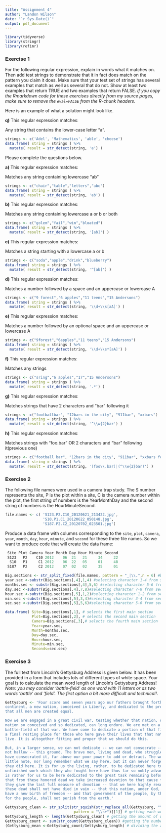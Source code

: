 ---
title: "Assignment 4"
author: "Landon Wilson"
date: "`r Sys.Date()`"
output: pdf_document
---

```{r, message=FALSE, warning=FALSE}
library(tidyverse) 
library(stringr) 
library(refinr)
```

### Exercise 1

For the following regular expression, explain in words what it matches on. Then add test strings to demonstrate that it in fact does match on the pattern you claim it does. Make sure that your test set of strings has several examples that match as well as several that do not. Show at least two examples that return TRUE and two examples that return FALSE. *If you copy the Rmarkdown code for these exercises directly from my source pages, make sure to remove the `eval=FALSE` from the R-chunk headers.*

Here is an example of what a solution might look like.

**q)** This regular expression matches: 

Any string that contains the lower-case letter "a".

```{r}
strings <- c('Adel', 'Mathematics', 'able', 'cheese')
data.frame( string = strings ) %>%
  mutate( result = str_detect(string, 'a') )
```

Please complete the questions below.

**a)** This regular expression matches:  

Matches any string containing lowercase "ab"

```{r}
strings <- c("chair","table","letters","abc")
data.frame( string = strings ) %>%
  mutate( result = str_detect(string, 'ab') )
```

**b)** This regular expression matches:  

Matches any string containing lowercase a or b or both

```{r}
strings <- c("golem","fail","win","bloated")
data.frame( string = strings ) %>%
  mutate( result = str_detect(string, '[ab]') )
```

**c)** This regular expression matches:  

Matches a string starting with a lowercase a or b

```{r}
strings <- c("soda","apple","drink","blueberry")
data.frame( string = strings ) %>%
  mutate( result = str_detect(string, '^[ab]') )
```

**d)** This regular expression matches:  

Matches a number followed by a space and an uppercase or lowercase A

```{r}
strings <- c("9 forest","6 apples","11 teens","15 Andersons")
data.frame( string = strings ) %>%
  mutate( result = str_detect(string, '\\d+\\s[aA]') )
```

**e)** This regular expression matches:  

Matches a number followed by an optional space and an uppercase or lowercase A

```{r}
strings <- c("9forest","6apples","11 teens","15 Andersons")
data.frame( string = strings ) %>%
  mutate( result = str_detect(string, '\\d+\\s*[aA]') )
```

**f)** This regular expression matches:  

Matches any strings

```{r}
strings <- c("sring","6 apples","17","15 Andersons")
data.frame( string = strings ) %>%
  mutate( result = str_detect(string, '.*') )
```

**g)** This regular expression matches:  

Matches strings that have 2 characters and "bar" following it

```{r}
strings <- c("footballbar", "12bars in the city", "911bar", "xxbars")
data.frame( string = strings ) %>%
  mutate( result = str_detect(string, '^\\w{2}bar') )
```

**h)** This regular expression matches:  

Matches strings with "foo.bar" OR 2 characters and "bar" following it(previous one)

```{r}
strings <- c("football bar", "12bars in the city", "911bar", "xxbars foo.bar")
data.frame( string = strings ) %>%
  mutate( result = str_detect(string, '(foo\\.bar)|(^\\w{2}bar)') )
```
    
### Exercise 2

The following file names were used in a camera trap study. The S number represents the site, P is the plot within a site, C is the camera number within the plot, the first string of numbers is the YearMonthDay and the second string of numbers is the HourMinuteSecond.

```{r}
file.names <- c( 'S123.P2.C10_20120621_213422.jpg',
                 'S10.P1.C1_20120622_050148.jpg',
                 'S187.P2.C2_20120702_023501.jpg')
```

Produce a data frame with columns corresponding to the `site`, `plot`, `camera`, `year`, `month`, `day`, `hour`, `minute`, and `second` for these three file names. So we want to produce code that will create the data frame:
    
```{r, eval=FALSE}
 Site Plot Camera Year Month Day Hour Minute Second
 S123   P2    C10 2012    06  21   21     34     22
  S10   P1     C1 2012    06  22   05     01     48
 S187   P2     C2 2012    07  02   02     35     01
```

```{r}
Big.sections <- str_split_fixed(file.names, pattern = "_|\\.",n = 6) #breaking up sections by _ or .
year.sec <-substr(Big.sections[,4],1,4) #selecting character 1-4 from section 4
months.sec <- substr(Big.sections[,4],5,6) #selecting character 5-6 from section 4
day.sec <-substr(Big.sections[,4],7,8)#selecting character 7-8 from section 4
hour.sec <-substr(Big.sections[,5],1,2)#selecting character 1-2 from section 5
min.sec <-substr(Big.sections[,5],3,4)#selecting character 3-4 from section 5
sec.sec <-substr(Big.sections[,5],5,6)#selecting character 5-6 from section 5

data.frame( Site=Big.sections[,1], # selects the first main section
            Plot=Big.sections[,2], # selects the second main section
            Camera=Big.sections[,3],# selects the fourth main section
            Year=year.sec,
            Month=months.sec,
            Day=day.sec,
            Hour=hour.sec,
            Minute=min.sec,
            Seconds=sec.sec)

```


### Exercise 3

The full text from Lincoln's Gettysburg Address is given below. It has been provided in a form that includes lots of different types of white space. Your goal is to calculate the mean word length of Lincoln's Gettysburg Address! *Note: you may consider 'battle-field' as one word with 11 letters or as two words 'battle' and 'field'. The first option a bit more difficult and technical!*.

```{r}
Gettysburg <- 'Four score and seven years ago our fathers brought forth on this 
continent, a new nation, conceived in Liberty, and dedicated to the proposition 
that all men are created equal.

Now we are engaged in a great civil war, testing whether that nation, or any 
nation so conceived and so dedicated, can long endure. We are met on a great 
battle-field of that war. We have come to dedicate a portion of that field, as 
a final resting place for those who here gave their lives that that nation might 
live. It is altogether fitting and proper that we should do this.

But, in a larger sense, we can not dedicate -- we can not consecrate -- we can 
not hallow -- this ground. The brave men, living and dead, who struggled here, 
have consecrated it, far above our poor power to add or detract. The world will 
little note, nor long remember what we say here, but it can never forget what 
they did here. It is for us the living, rather, to be dedicated here to the 
unfinished work which they who fought here have thus far so nobly advanced. It 
is rather for us to be here dedicated to the great task remaining before us -- 
that from these honored dead we take increased devotion to that cause for which 
they gave the last full measure of devotion -- that we here highly resolve that 
these dead shall not have died in vain -- that this nation, under God, shall 
have a new birth of freedom -- and that government of the people, by the people, 
for the people, shall not perish from the earth.'
```

```{r}
Gettysburg_clean <- str_split(str_squish(str_replace_all(Gettysburg, "\\,|\\n|\\-|\\.", "")),
                               pattern = "\\s+")[[1]] # getting each word by itself and battle-field is 1 word
Gettysburg_length <- length(Gettysburg_clean) # getting the amount of words inside the Gettysburg address
Gettysburg_count <- sum(str_count(Gettysburg_clean)) #getting the number of letters in the Gettysburg address
(Gettysburg_mean <-Gettysburg_count/Gettysburg_length) # dividing the amount of letters by the # of words
```




